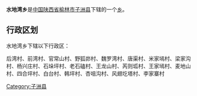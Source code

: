 {{中国乡级行政区
|行政区全称 = 水地湾乡
|景观照片文件名 = 
|景观照片描述 = 
|汉语拼音 =
|其他语言 = 
|其他语言名称 = 
|位置图文件名 = 
|位置图描述 = 
|自定义图片=
|上级行政区 = [[陕西省|陕西省]][[榆林市|榆林市]][[子洲县|子洲县]]
|行政区类别 = [[乡级行政区|乡]]
|行政区划代码 = 
|行政区划 = 
|村委会 = 
|居委会 = 
|建置时间 = 
|领导职位 = 
|领导名称 = 
|政府驻地 = 
|毗邻 = 
|地理坐标 = 
|总面积 = 
|总人口 = 
|户籍人口 = 
|户籍人口年份 = 
|常住人口 = 
|常住人口年份 = 
|人口密度 = 
|GDP = 
|邮政编码 = 
|电话区号 = 
|官方网站 = 
|网站名称 = 
}}
'''水地湾乡'''是[[中华人民共和国|中国]][[陕西省|陕西省]][[榆林市|榆林市]][[子洲县|子洲县]]下辖的一个[[乡级行政区|乡]]。

== 行政区划 ==
水地湾乡下辖以下行政区：

后湾村、前湾村、官常山村、野狐峁村、魏罗湾村、唐渠村、米家墕村、梁家沟村、杨兴庄村、石垛坪村、老石磕村、王龙山村、芮则坬村、王家墕村、麦地山村、四合坪村、白台村、韩坪村、杏咀沟村、风翅圪塔村、李家寨村

{{陕西小作品}}
{{子洲县行政区划}}

[[Category:子洲县|Category:子洲县]]
